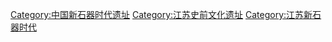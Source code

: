 [[Category:中国新石器时代遗址|Category:中国新石器时代遗址]]
[[Category:江苏史前文化遗址|Category:江苏史前文化遗址]]
[[Category:江苏新石器时代|Category:江苏新石器时代]]